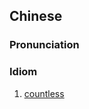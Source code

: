 {{also|不计其数}}
==Chinese==
{{zh-forms|s=不计其数}}

===Pronunciation===
{{zh-pron
|m=不jìqíshù
|mn=put-kè-kî-sò͘
|cat=id
}}

===Idiom===
{{zh-idiom}}

# [[countless]]